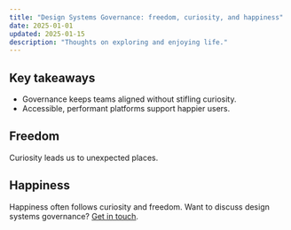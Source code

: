 ```yaml
---
title: "Design Systems Governance: freedom, curiosity, and happiness"
date: 2025-01-01
updated: 2025-01-15
description: "Thoughts on exploring and enjoying life."
---
```


## Key takeaways

- Governance keeps teams aligned without stifling curiosity.
- Accessible, performant platforms support happier users.

## Freedom

Curiosity leads us to unexpected places.

## Happiness

Happiness often follows curiosity and freedom. Want to discuss design systems governance? [Get in touch](/#contact).
